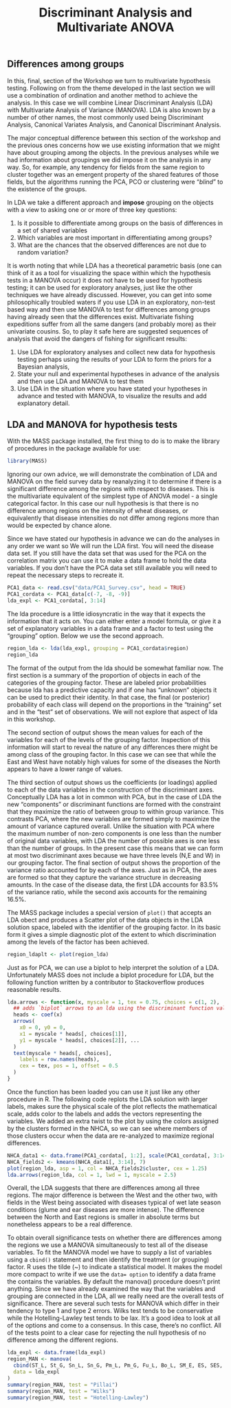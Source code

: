 % Discriminant Analysis and Multivariate ANOVA


## Differences among groups 

In this, final, section of the Workshop we turn to multivariate hypothesis testing.  Following on from the theme developed in the last section we will use a combination of ordination and another method to achieve the analysis.  In this case we will combine Linear Discriminant Analysis (LDA) with Multivariate Analysis of Variance (MANOVA).  LDA is also known by a number of other names, the most commonly used being Discriminant Analysis, Canonical Variates Analysis, and Canonical Discriminant Analysis.

The major conceptual difference between this section of the workshop and the previous ones concerns how we use existing information that we might have about grouping among the objects.  In the previous analyses while we had information about groupings we did impose it on the analysis in any way. So, for example, any tendency for fields from the same region to cluster together was an emergent property of the shared features of those fields, but the algorithms running the PCA, PCO or clustering were "*blind*" to the existence of the groups.

In LDA we take a different approach and **impose** grouping on the objects with a view to asking one or or more of three key questions:

1. Is it possible to differentiate among groups on the basis of differences in a set of shared variables
2. Which variables are most important in differentiating among groups?
3. What are the chances that the observed differences are not due to random variation?   

It is worth noting that while LDA has a theoretical parametric basis (one can think of it as a tool for visualizing the space within which the hypothesis tests in a MANOVA occur) it does not have to be used for hypothesis testing;  it can be used for exploratory analyses, just like the other techniques we have already discussed.  However, you can get into some philosophically troubled waters if you use LDA in an exploratory, non-test based way and then use MANOVA to test for differences among groups having already seen that the differences exist.  Multivariate fishing expeditions suffer from all the same dangers (and probably more) as their univariate cousins.  So, to play it safe here are suggested sequences of analysis that avoid the dangers of fishing for significant results:

1. Use LDA for exploratory analyses and collect new data for hypothesis testing perhaps using the results of your LDA to form the priors for a Bayesian analysis,
2. State your null and experimental hypotheses in advance of the analysis and then use LDA and MANOVA to test them
3. Use LDA in the situation where you have stated your hypotheses in advance and tested with MANOVA, to visualize the results and add explanatory detail.

## LDA and MANOVA for hypothesis tests

With the MASS package installed, the first thing to do is to make the library of procedures in the package available for use:

```r
library(MASS)
```

Ignoring our own advice, we will demonstrate the combination of LDA and MANOVA on the field survey data by reanalyzing it to determine if there is a significant difference  among the regions with respect to diseases.  This is the multivariate equivalent of the simplest type of ANOVA model - a single categorical factor.  In this case our null hypothesis is that there is no difference among regions on the intensity of wheat diseases, or equivalently that disease intensities do not differ among regions more than would be  expected by chance alone.

Since we have stated our hypothesis in advance we can do the analyses in any order we want so We will run the LDA first.  You will need the disease data set.  If you still have the data set that was used for the PCA on the correlation matrix you can use it to make a  data frame to hold the data variables.  If you don't have the PCA data set still available you will need to repeat the necessary steps to recreate it.

```r
PCA1_data <- read.csv("data/PCA1_Survey.csv", head = TRUE)
PCA1_cordata <- PCA1_data[c(-7, -8, -9)]
lda_expl <- PCA1_cordata[, 3:14]
```

The lda procedure is a little idiosyncratic in the way that it expects the information that it acts on.  You can either enter a model formula, or give it a set of explanatory variables in a data frame and a factor to test using the "grouping" option.  Below we use the second approach.

```r
region_lda <- lda(lda_expl, grouping = PCA1_cordata$region)
region_lda
```

The format of the output from the lda should be somewhat familiar now.  The first section is a summary of the proportion of objects in each of the categories of the grouping  factor. These are labeled prior probabilities because lda has a predictive capacity and if one has "unknown" objects it can be used to predict their identity. In that case,  the final (or posterior) probability of each class will depend on the proportions in the "training" set and in the "test" set of observations.  We will not explore that aspect of lda in this workshop.

The second section of output shows the mean values for each of the variables for each of  the levels of the grouping factor.  Inspection of this information will start to reveal the nature of any differences there might be among class of the grouping factor.  In this case we can see that while the East and West have notably high values for some of the diseases the North appears to have a lower range of values.

The third section of output shows us the coefficients (or loadings) applied to each of the  data variables in the construction of the discriminant axes.  Conceptually LDA has a lot in common with PCA, but in the case of LDA the new "components" or discriminant functions are formed with the constraint that they maximize the ratio of between group to within group variance. This contrasts PCA, where the new variables are formed simply to maximize the amount of variance captured overall.  Unlike the situation with PCA where the maximum number of non-zero components is one less than the number of original data variables, with LDA the number of possible axes is one less than the number of groups.  In the present case this means that we can form at most two discriminant axes because we have three levels (N,E and W) in our grouping factor. The final section of output shows the proportion of the variance ratio accounted for by each of the axes. Just as in PCA, the axes are formed so that they capture the variance structure in decreasing amounts.  In the case of the disease data, the first LDA accounts for 83.5% of the variance ratio, while the second axis accounts for the remaining 16.5%.

The MASS package includes a special version of `plot()` that accepts an LDA obect and produces a  Scatter plot of the data objects in the LDA solution space, labeled with the identifier of the  grouping factor.  In its basic form it gives a simple diagnostic plot of the extent to which discrimination among the levels of the factor has been achieved.

```r
region_ldaplt <- plot(region_lda)
```
 
 Just as for PCA, we can use a biplot to help interpret the solution of a LDA. Unfortunately MASS does not include a biplot procedure for LDA, but the following function written by a  contributor to Stackoverflow produces reasonable results.
 
```r
lda.arrows <- function(x, myscale = 1, tex = 0.75, choices = c(1, 2), ...) {
  ## adds `biplot` arrows to an lda using the discriminant function values
  heads <- coef(x)
  arrows(
    x0 = 0, y0 = 0,
    x1 = myscale * heads[, choices[1]],
    y1 = myscale * heads[, choices[2]], ...
  )
  text(myscale * heads[, choices],
    labels = row.names(heads),
    cex = tex, pos = 1, offset = 0.5
  )
}
```
 
 Once the function has been loaded you can use it just like any other procedure in R. The  following code replots the LDA solution with larger labels, makes sure the physical scale of the plot reflects the mathematical scale, adds color to the labels and adds the vectors representing the variables.  We added an extra twist to the plot by using the colors  assigned by the clusters formed in the NHCA, so we can see where members of those clusters occur when the data are re-analyzed to maximize regional differences.
 
```r
NHCA_data1 <- data.frame(PCA1_cordata[, 1:2], scale(PCA1_cordata[, 3:14]))
NHCA_fields2 <- kmeans(NHCA_data1[, 3:14], 7)
plot(region_lda, asp = 1, col = NHCA_fields2$cluster, cex = 1.25)
lda.arrows(region_lda, col = 1, lwd = 1, myscale = 2.5)
```

Overall, the LDA suggests that there are differences among all three regions.  The major difference is between the West and the other two, with fields in the West being associated with diseases typical of wet late season conditions (glume and ear diseases are more intense). The difference between the North and East regions is smaller in absolute terms but nonetheless appears to be a real difference.

To obtain overall significance tests on whether there are differences among the regions we use a MANOVA simultaneously to test all of the disease variables. To fit the MANOVA model we have to supply a list of variables using a `cbind()` statement and then identify the  treatment (or grouping) factor.  R uses the tilde (~) to indicate a statistical model.  It makes the model more compact to write if we use the `data= option` to identify a data frame the contains the variables.  By default the manova() procedure doesn't print anything.  Since we have
 already examined the way that the variables and grouping are connected in the LDA, all we really need are the overall tests of significance.  There are several such tests for MANOVA which differ in their tendency to type 1 and type 2 errors.  Wilks test tends to be conservative while the Hotelling-Lawley test tends to be lax.  It's a good idea to look at all of the  options and come to a consensus. In this case, there's no conflict. All of the tests point to a clear case for rejecting the null hypothesis of no difference among the different regions.
 
```r
lda_expl <- data.frame(lda_expl)
region_MAN <- manova(
  cbind(ST_L, St_G, Sn_L, Sn_G, Pm_L, Pm_G, Fu_L, Bo_L, SM_E, ES, SES, TA) ~ PCA1_cordata$region,
  data = lda_expl
)
summary(region_MAN, test = "Pillai")
summary(region_MAN, test = "Wilks")
summary(region_MAN, test = "Hotelling-Lawley")
```
